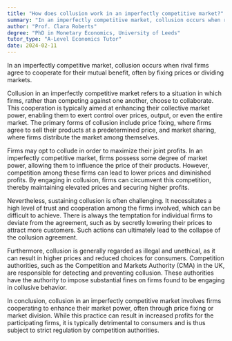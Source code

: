 ```yaml
---
title: "How does collusion work in an imperfectly competitive market?"
summary: "In an imperfectly competitive market, collusion occurs when rival firms agree to cooperate for their mutual benefit, often by fixing prices or dividing markets."
author: "Prof. Clara Roberts"
degree: "PhD in Monetary Economics, University of Leeds"
tutor_type: "A-Level Economics Tutor"
date: 2024-02-11
---
```


In an imperfectly competitive market, collusion occurs when rival firms agree to cooperate for their mutual benefit, often by fixing prices or dividing markets.

Collusion in an imperfectly competitive market refers to a situation in which firms, rather than competing against one another, choose to collaborate. This cooperation is typically aimed at enhancing their collective market power, enabling them to exert control over prices, output, or even the entire market. The primary forms of collusion include price fixing, where firms agree to sell their products at a predetermined price, and market sharing, where firms distribute the market among themselves.

Firms may opt to collude in order to maximize their joint profits. In an imperfectly competitive market, firms possess some degree of market power, allowing them to influence the price of their products. However, competition among these firms can lead to lower prices and diminished profits. By engaging in collusion, firms can circumvent this competition, thereby maintaining elevated prices and securing higher profits.

Nevertheless, sustaining collusion is often challenging. It necessitates a high level of trust and cooperation among the firms involved, which can be difficult to achieve. There is always the temptation for individual firms to deviate from the agreement, such as by secretly lowering their prices to attract more customers. Such actions can ultimately lead to the collapse of the collusion agreement.

Furthermore, collusion is generally regarded as illegal and unethical, as it can result in higher prices and reduced choices for consumers. Competition authorities, such as the Competition and Markets Authority (CMA) in the UK, are responsible for detecting and preventing collusion. These authorities have the authority to impose substantial fines on firms found to be engaging in collusive behavior.

In conclusion, collusion in an imperfectly competitive market involves firms cooperating to enhance their market power, often through price fixing or market division. While this practice can result in increased profits for the participating firms, it is typically detrimental to consumers and is thus subject to strict regulation by competition authorities.
    